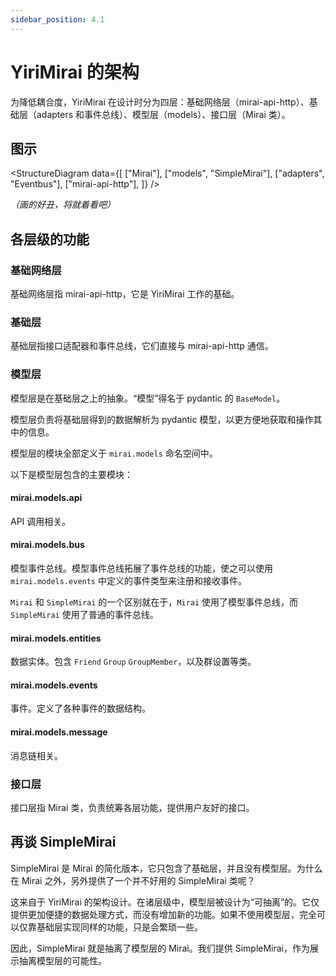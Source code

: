 ```yaml
---
sidebar_position: 4.1
---
```


# YiriMirai 的架构

为降低耦合度，YiriMirai 在设计时分为四层：基础网络层（mirai-api-http）、基础层（adapters 和事件总线）、模型层（models）、接口层（Mirai 类）。

## 图示


<StructureDiagram
  data={[
    ["Mirai"],
    ["models", "SimpleMirai"],
    ["adapters", "Eventbus"],
    ["mirai-api-http"],
  ]}
/>

*（画的好丑，将就着看吧）*

## 各层级的功能

### 基础网络层

基础网络层指 mirai-api-http，它是 YiriMirai 工作的基础。

### 基础层

基础层指接口适配器和事件总线，它们直接与 mirai-api-http 通信。

### 模型层

模型层是在基础层之上的抽象。“模型”得名于 pydantic 的 `BaseModel`。

模型层负责将基础层得到的数据解析为 pydantic 模型，以更方便地获取和操作其中的信息。

模型层的模块全部定义于 `mirai.models` 命名空间中。

以下是模型层包含的主要模块：

#### mirai.models.api

API 调用相关。

#### mirai.models.bus

模型事件总线。模型事件总线拓展了事件总线的功能，使之可以使用 `mirai.models.events` 中定义的事件类型来注册和接收事件。

`Mirai` 和 `SimpleMirai` 的一个区别就在于，`Mirai` 使用了模型事件总线，而 `SimpleMirai` 使用了普通的事件总线。

#### mirai.models.entities

数据实体。包含 `Friend` `Group` `GroupMember`，以及群设置等类。

#### mirai.models.events

事件。定义了各种事件的数据结构。

#### mirai.models.message

消息链相关。

### 接口层

接口层指 Mirai 类，负责统筹各层功能，提供用户友好的接口。

## 再谈 SimpleMirai

SimpleMirai 是 Mirai 的简化版本，它只包含了基础层，并且没有模型层。为什么在 Mirai 之外，另外提供了一个并不好用的 SimpleMirai 类呢？

这来自于 YiriMirai 的架构设计。在诸层级中，模型层被设计为“可抽离”的。它仅提供更加便捷的数据处理方式，而没有增加新的功能。如果不使用模型层，完全可以仅靠基础层实现同样的功能，只是会繁琐一些。

因此，SimpleMirai 就是抽离了模型层的 Mirai。我们提供 SimpleMirai，作为展示抽离模型层的可能性。
